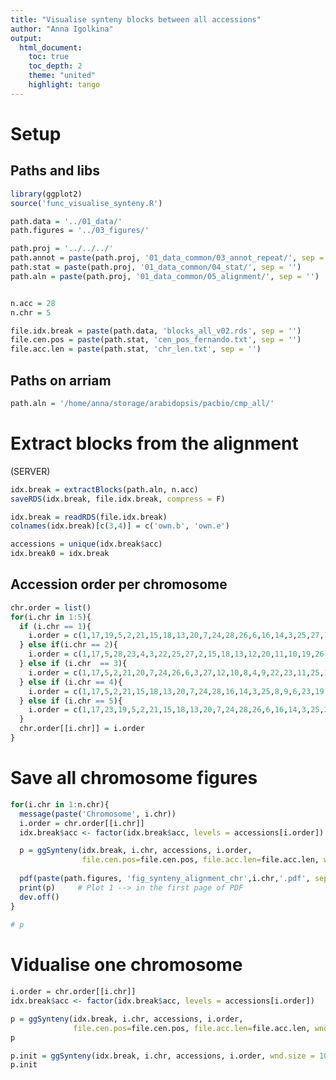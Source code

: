 ```yaml
---
title: "Visualise synteny blocks between all accessions"
author: "Anna Igolkina"
output:
  html_document: 
    toc: true    
    toc_depth: 2 
    theme: "united" 
    highlight: tango 
---
```


# Setup

## Paths and libs
```r
library(ggplot2)
source('func_visualise_synteny.R')

path.data = '../01_data/'
path.figures = '../03_figures/'

path.proj = '../../../'
path.annot = paste(path.proj, '01_data_common/03_annot_repeat/', sep = '')
path.stat = paste(path.proj, '01_data_common/04_stat/', sep = '')
path.aln = paste(path.proj, '01_data_common/05_alignment/', sep = '')


n.acc = 28
n.chr = 5

file.idx.break = paste(path.data, 'blocks_all_v02.rds', sep = '')
file.cen.pos = paste(path.stat, 'cen_pos_fernando.txt', sep = '')
file.acc.len = paste(path.stat, 'chr_len.txt', sep = '')
```


## Paths on arriam
```r
path.aln = '/home/anna/storage/arabidopsis/pacbio/cmp_all/'

```


# Extract blocks from the alignment
(SERVER)
```r

idx.break = extractBlocks(path.aln, n.acc)
saveRDS(idx.break, file.idx.break, compress = F)

```


```r
idx.break = readRDS(file.idx.break)
colnames(idx.break)[c(3,4)] = c('own.b', 'own.e')

accessions = unique(idx.break$acc)
idx.break0 = idx.break

```


## Accession order per chromosome
```r

chr.order = list()
for(i.chr in 1:5){
  if (i.chr == 1){
    i.order = c(1,17,19,5,2,21,15,18,13,20,7,24,28,26,6,16,14,3,25,27,12,10,11,23,22,8,4,9)
  } else if(i.chr == 2){
    i.order = c(1,17,5,28,23,4,3,22,25,27,2,15,18,13,12,20,11,10,19,26,8,7,21,9,24,6,16,14)
  } else if (i.chr  == 3){
    i.order = c(1,17,5,2,21,20,7,24,26,6,3,27,12,10,8,4,9,22,23,11,25,16,14,28,15,18,13,19)
  } else if (i.chr == 4){
    i.order = c(1,17,5,2,21,15,18,13,20,7,24,28,16,14,3,25,8,9,6,23,19,26,27,12,10,11,22,4)
  } else if (i.chr == 5){
    i.order = c(1,17,23,19,5,2,21,15,18,13,20,7,24,28,26,6,16,14,3,25,27,12,10,11,22,8,4,9)
  }
  chr.order[[i.chr]] = i.order
}

```




# Save all chromosome figures
```r

for(i.chr in 1:n.chr){
  message(paste('Chromosome', i.chr))
  i.order = chr.order[[i.chr]]
  idx.break$acc <- factor(idx.break$acc, levels = accessions[i.order])

  p = ggSynteny(idx.break, i.chr, accessions, i.order, 
                file.cen.pos=file.cen.pos, file.acc.len=file.acc.len, wnd.size = 1000000)
  
  pdf(paste(path.figures, 'fig_synteny_alignment_chr',i.chr,'.pdf', sep = ''), width = 7, height = 5)
  print(p)     # Plot 1 --> in the first page of PDF
  dev.off()
}
  
# p


```
# Vidualise one chromosome
```r
i.order = chr.order[[i.chr]]
idx.break$acc <- factor(idx.break$acc, levels = accessions[i.order])

p = ggSynteny(idx.break, i.chr, accessions, i.order, 
              file.cen.pos=file.cen.pos, file.acc.len=file.acc.len, wnd.size = 1000000)
p

p.init = ggSynteny(idx.break, i.chr, accessions, i.order, wnd.size = 1000000)
p.init

```


